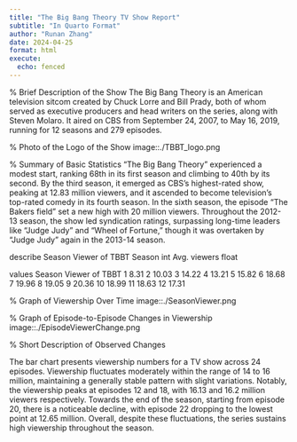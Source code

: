 ```yaml
---
title: "The Big Bang Theory TV Show Report"
subtitle: "In Quarto Format"
author: "Runan Zhang"
date: 2024-04-25
format: html
execute:
  echo: fenced
---
```


% Brief Description of the Show
The Big Bang Theory is an American television sitcom created by Chuck Lorre and Bill Prady, both of whom served as executive producers and head writers on the series, along with Steven Molaro. It aired on CBS from September 24, 2007, to May 16, 2019, running for 12 seasons and 279 episodes.

% Photo of the Logo of the Show
image::./TBBT_logo.png

% Summary of Basic Statistics
"The Big Bang Theory" experienced a modest start, ranking 68th in its first season and climbing to 40th by its second. By the third season, it emerged as CBS's highest-rated show, peaking at 12.83 million viewers, and it ascended to become television's top-rated comedy in its fourth season. In the sixth season, the episode "The Bakers field" set a new high with 20 million viewers. Throughout the 2012-13 season, the show led syndication ratings, surpassing long-time leaders like “Judge Judy” and “Wheel of Fortune,” though it was overtaken by “Judge Judy” again in the 2013-14 season.

describe Season Viewer of TBBT
  Season int
  Avg. viewers float

values Season Viewer of TBBT
  1 8.31
  2 10.03
  3 14.22
  4 13.21
  5 15.82
  6 18.68
  7 19.96
  8 19.05
  9 20.36
  10 18.99
  11 18.63
  12 17.31

% Graph of Viewership Over Time image::./SeasonViewer.png

% Graph of Episode-to-Episode Changes in Viewership image::./EpisodeViewerChange.png

% Short Description of Observed Changes

The bar chart presents viewership numbers for a TV show across 24 episodes. Viewership fluctuates moderately within the range of 14 to 16 million, maintaining a generally stable pattern with slight variations. Notably, the viewership peaks at episodes 12 and 18, with 16.13 and 16.2 million viewers respectively. Towards the end of the season, starting from episode 20, there is a noticeable decline, with episode 22 dropping to the lowest point at 12.65 million. Overall, despite these fluctuations, the series sustains high viewership throughout the season.

